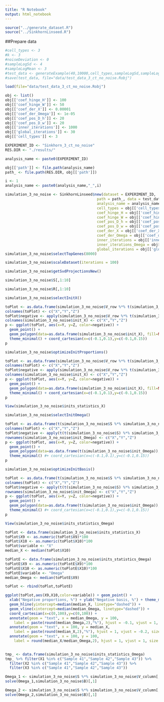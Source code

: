 ```yaml
---
title: "R Notebook"
output: html_notebook
---
```


```r
source("../generate_dataset.R")
source("../SinkhornLinseed.R")
```

##Prepare data
```r
#cell_types <- 3
#k <- 3
#noiseDeviation <- 0
#sampleLogSd <- 4
#sampleLogMean <- 3
#test_data <- generateExample(40,10000,cell_types,sampleLogSd,sampleLogMean,noiseDeviation,k)
#save(test_data, file="data/test_data_3_ct_no_noise.Robj")
```

```r
load(file="data/test_data_3_ct_no_noise.Robj")
```

```r
obj <- list()
obj[['coef_hinge_H']] <- 100
obj[['coef_hinge_W']] <- 50
obj[['coef_der_X']] <- 0.00001
obj[['coef_der_Omega']] <- 1e-05
obj[['coef_pos_D_h']] <- 20
obj[['coef_pos_D_w']] <- 20
obj[['inner_iterations']] <- 1000
obj[['global_iterations']] <- 30
obj[['cell_types']] <- 3
```

```r
EXPERIMENT_ID <- "Sinkhorn_3_ct_no_noise"
RES.DIR <- "./results/"
```

```r
analysis_name <- paste0(EXPERIMENT_ID)

obj[['path']] <- file.path(analysis_name)
path_ <- file.path(RES.DIR, obj[['path']])

i <- 1
analysis_name <- paste0(analysis_name,"_",i)
```


```r
simulation_3_no_noise <- SinkhornLinseed$new(dataset = EXPERIMENT_ID, 
                                          path = path_, data = test_data$generated_data$data,
                                          analysis_name = analysis_name,
                                          cell_types = obj[['cell_types']],
                                          coef_hinge_H = obj[['coef_hinge_H']],
                                          coef_hinge_W = obj[['coef_hinge_W']],
                                          coef_pos_D_h = obj[['coef_pos_D_h']],
                                          coef_pos_D_w = obj[['coef_pos_D_w']],
                                          coef_der_X = obj[['coef_der_X']],
                                          coef_der_Omega = obj[['coef_der_Omega']],
                                          inner_iterations = obj[['inner_iterations']],
                                          inner_iterations_Omega = obj[['inner_iterations']],
                                          global_iterations = obj[['global_iterations']])
simulation_3_no_noise$selectTopGenes(8000)
```

```r
simulation_3_no_noise$scaleDataset(iterations = 100)
```


```r
simulation_3_no_noise$getSvdProjectionsNew()
```

```r
simulation_3_no_noise$S[,1:10]
```

```r
simulation_3_no_noise$R[,1:10]
```

```r
simulation_3_no_noise$selectInitX()
```

```r
toPlot <- as.data.frame(simulation_3_no_noise$V_row %*% t(simulation_3_no_noise$R))
colnames(toPlot) <- c("X","Y","Z")
toPlot$negative <- apply(simulation_3_no_noise$V_row %*% t(simulation_3_no_noise$R) %*% simulation_3_no_noise$R,1,function(x){!all(x>=0)})
colnames(simulation_3_no_noise$init_X) <- c("X","Y","Z")
p <- ggplot(toPlot, aes(x=Y, y=Z, color=negative)) +
  geom_point() + 
  geom_polygon(data=as.data.frame(simulation_3_no_noise$init_X), fill=NA, color = "green") +
  theme_minimal() + coord_cartesian(x=c(-0.1,0.1),y=c(-0.1,0.15))
p
```

```r
simulation_3_no_noise$optimizeInitProportions()
```

```r
toPlot <- as.data.frame(simulation_3_no_noise$V_row %*% t(simulation_3_no_noise$R))
colnames(toPlot) <- c("X","Y","Z")
toPlot$negative <- apply(simulation_3_no_noise$V_row %*% t(simulation_3_no_noise$R) %*% simulation_3_no_noise$R,1,function(x){!all(x>=0)})
colnames(simulation_3_no_noise$init_X) <- c("X","Y","Z")
p <- ggplot(toPlot, aes(x=Y, y=Z, color=negative)) +
  geom_point() + 
  geom_polygon(data=as.data.frame(simulation_3_no_noise$init_X), fill=NA, color = "green") +
  theme_minimal() + coord_cartesian(x=c(-0.1,0.1),y=c(-0.1,0.15))
p
```

```r
View(simulation_3_no_noise$inits_statistics_X)
```

```r
simulation_3_no_noise$selectInitOmega()
```

```r
toPlot <- as.data.frame(t(simulation_3_no_noise$S %*% simulation_3_no_noise$V_column))
colnames(toPlot) <- c("X","Y","Z")
toPlot$negative <- apply(t(t(simulation_3_no_noise$S) %*% simulation_3_no_noise$S %*% simulation_3_no_noise$V_column),1,function(x){!all(x>=0)})
rownames(simulation_3_no_noise$init_Omega) <- c("X","Y","Z")
p <- ggplot(toPlot, aes(x=Y, y=Z, color=negative)) +
  geom_point() + 
  geom_polygon(data=as.data.frame(t(simulation_3_no_noise$init_Omega)), fill=NA, color = "green") +
  theme_minimal() #+ coord_cartesian(x=c(-0.1,0.1),y=c(-0.1,0.15))
p
```

```r
simulation_3_no_noise$optimizeInitBasis()
```

```r
toPlot <- as.data.frame(t(simulation_3_no_noise$S %*% simulation_3_no_noise$V_column))
colnames(toPlot) <- c("X","Y","Z")
toPlot$negative <- apply(t(t(simulation_3_no_noise$S) %*% simulation_3_no_noise$S %*% simulation_3_no_noise$V_column),1,function(x){!all(x>=0)})
rownames(simulation_3_no_noise$init_Omega) <- c("X","Y","Z")
p <- ggplot(toPlot, aes(x=Y, y=Z, color=negative)) +
  geom_point() + 
  geom_polygon(data=as.data.frame(t(simulation_3_no_noise$init_Omega)), fill=NA, color = "green") +
  theme_minimal() #+ coord_cartesian(x=c(-0.1,0.1),y=c(-0.1,0.15))
p
```

```r
View(simulation_3_no_noise$inits_statistics_Omega)
```

```r
toPlot <- data.frame(simulation_3_no_noise$inits_statistics_X)
toPlot$X9 <- as.numeric(toPlot$X9)*100
toPlot$X10 <- as.numeric(toPlot$X10)*100
toPlot$variable <- "X"
median_X <- median(toPlot$X10)

toPlotE <- data.frame(simulation_3_no_noise$inits_statistics_Omega)
toPlotE$X9 <- as.numeric(toPlotE$X9)*100
toPlotE$X10 <- as.numeric(toPlotE$X10)*100
toPlotE$variable <- "Omega"
median_Omega <- median(toPlotE$X9)

toPlot <- rbind(toPlot,toPlotE)

ggplot(toPlot,aes(X9,X10,color=variable)) + geom_point() + 
  xlab("Negative proportions, %") + ylab("Negative basis, %") + theme_minimal() +
  geom_hline(yintercept=median(median_X, linetype="dashed")) +
  geom_vline(xintercept=median(median_Omega, linetype="dashed")) + 
  coord_cartesian(x=c(0,100),y=c(0,100)) +
  annotate(geom = "text", x = median_Omega, y = 100, 
    label = paste(round(median_Omega,2),"%"), hjust = -0.1, vjust = 1, size = 4) +
  annotate(geom = "text", x = 100, y = median_X, 
    label = paste(round(median_X,2),"%"), hjust = 1, vjust = -0.2, size = 4) +
  annotate(geom = "text", x = 100, y = 100, 
    label = round(median_X/median_Omega,2), hjust = 1, vjust = 1, size = 4)
  
```

```r
tmp_ <- data.frame(simulation_3_no_noise$inits_statistics_Omega) 
tmp_ %>% filter(X1 %in% c("Sample 41","Sample 42","Sample 43")) %>% 
  filter(X2 %in% c("Sample 41","Sample 42","Sample 43")) %>%
  filter(X3 %in% c("Sample 41","Sample 42","Sample 43"))
```

```r
Omega_1 <- simulation_3_no_noise$S %*% simulation_3_no_noise$V_column[,c(43,42,41)]
solve(Omega_1,simulation_3_no_noise$B)[,1]
```

```r
Omega_2 <- simulation_3_no_noise$S %*% simulation_3_no_noise$V_column[,c(41,42,43)]
solve(Omega_2,simulation_3_no_noise$B)[,1]
```
